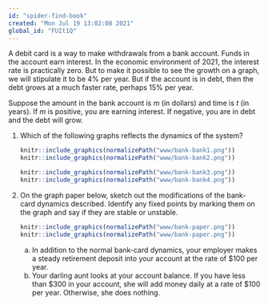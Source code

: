 ```yaml
---
id: "spider-find-book"
created: "Mon Jul 19 13:02:08 2021"
global_id: "FUIt1Q" 
---
```


A debit card is a way to make withdrawals from a bank account.  Funds in the account earn interest. In the economic environment of 2021, the interest rate is practically zero. But to make it possible to see the growth on a graph, we will stipulate it to be 4% per year. But if the account is in debt, then the debt grows at a much faster rate, perhaps 15% per year.  

Suppose the amount in the bank account is $m$ (in dollars) and time is $t$ (in years).  If $m$ is positive, you are earning interest.  If negative, you are in debt and the debt will grow.

1. Which of the following graphs reflects the dynamics of the system?

    ```r
knitr::include_graphics(normalizePath("www/bank-bank1.png"))
knitr::include_graphics(normalizePath("www/bank-bank2.png"))
```

    ```r
knitr::include_graphics(normalizePath("www/bank-bank3.png"))
knitr::include_graphics(normalizePath("www/bank-bank4.png"))
```

2. On the graph paper below, sketch out the modifications of the   bank-card dynamics described. Identify any fixed points by marking them on the graph and say if they are stable or unstable.
  
    ```r
knitr::include_graphics(normalizePath("www/bank-paper.png"))
knitr::include_graphics(normalizePath("www/bank-paper.png"))
```

    a. In addition to the normal bank-card dynamics, your employer makes a steady retirement deposit into your account at the rate of $100 per year.      
    b. Your darling aunt looks at your account balance.  If you have less than $300 in your account, she will add money daily at a rate of $100 per year.  Otherwise, she does nothing.
    


